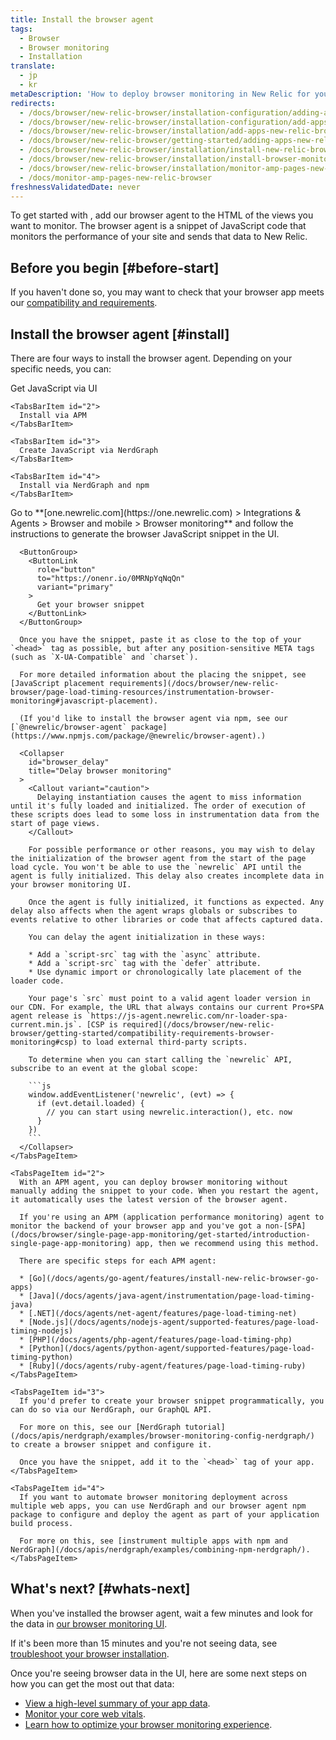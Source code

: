 ```yaml
---
title: Install the browser agent
tags:
  - Browser
  - Browser monitoring
  - Installation
translate:
  - jp
  - kr
metaDescription: 'How to deploy browser monitoring in New Relic for your apps, including UI, copy/paste, and API options.'
redirects:
  - /docs/browser/new-relic-browser/installation-configuration/adding-apps-new-relic-browser
  - /docs/browser/new-relic-browser/installation-configuration/add-apps-new-relic-browser
  - /docs/browser/new-relic-browser/installation/add-apps-new-relic-browser
  - /docs/browser/new-relic-browser/getting-started/adding-apps-new-relic-browser
  - /docs/browser/new-relic-browser/installation/install-new-relic-browser-agent
  - /docs/browser/new-relic-browser/installation/install-browser-monitoring-agent
  - /docs/browser/new-relic-browser/installation/monitor-amp-pages-new-relic-browser
  - /docs/monitor-amp-pages-new-relic-browser
freshnessValidatedDate: never
---
```


To get started with <InlinePopover type="browser"/>, add our browser agent to the HTML of the views you want to monitor. The browser agent is a snippet of JavaScript code that monitors the performance of your site and sends that data to New Relic.

## Before you begin [#before-start]

If you haven't done so, you may want to check that your browser app meets our [compatibility and requirements](/docs/browser/new-relic-browser/getting-started/compatibility-requirements-browser-monitoring).

## Install the browser agent [#install]

There are four ways to install the browser agent. Depending on your specific needs, you can:

<Tabs>
  <TabsBar>
    <TabsBarItem id="1">
      Get JavaScript via UI
    </TabsBarItem>

    <TabsBarItem id="2">
      Install via APM
    </TabsBarItem>

    <TabsBarItem id="3">
      Create JavaScript via NerdGraph
    </TabsBarItem>

    <TabsBarItem id="4">
      Install via NerdGraph and npm
    </TabsBarItem>
  </TabsBar>

  <TabsPages>
    <TabsPageItem id="1">
      Go to <DNT>**[one.newrelic.com](https://one.newrelic.com) > Integrations & Agents > Browser and mobile > Browser monitoring**</DNT> and follow the instructions to generate the browser JavaScript snippet in the UI.

      <ButtonGroup>
        <ButtonLink
          role="button"
          to="https://onenr.io/0MRNpYqNqQn"
          variant="primary"
        >
          Get your browser snippet
        </ButtonLink>
      </ButtonGroup>

      Once you have the snippet, paste it as close to the top of your `<head>` tag as possible, but after any position-sensitive META tags (such as `X-UA-Compatible` and `charset`).

      For more detailed information about the placing the snippet, see [JavaScript placement requirements](/docs/browser/new-relic-browser/page-load-timing-resources/instrumentation-browser-monitoring#javascript-placement).

      (If you'd like to install the browser agent via npm, see our [`@newrelic/browser-agent` package](https://www.npmjs.com/package/@newrelic/browser-agent).)

      <Collapser
        id="browser_delay"
        title="Delay browser monitoring"
      >
        <Callout variant="caution">
          Delaying instantiation causes the agent to miss information until it's fully loaded and initialized. The order of execution of these scripts does lead to some loss in instrumentation data from the start of page views.
        </Callout>

        For possible performance or other reasons, you may wish to delay the initialization of the browser agent from the start of the page load cycle. You won't be able to use the `newrelic` API until the agent is fully initialized. This delay also creates incomplete data in your browser monitoring UI.

        Once the agent is fully initialized, it functions as expected. Any delay also affects when the agent wraps globals or subscribes to events relative to other libraries or code that affects captured data.

        You can delay the agent initialization in these ways:

        * Add a `script-src` tag with the `async` attribute.
        * Add a `script-src` tag with the `defer` attribute.
        * Use dynamic import or chronologically late placement of the loader code.

        Your page's `src` must point to a valid agent loader version in our CDN. For example, the URL that always contains our current Pro+SPA agent release is `https://js-agent.newrelic.com/nr-loader-spa-current.min.js`. [CSP is required](/docs/browser/new-relic-browser/getting-started/compatibility-requirements-browser-monitoring#csp) to load external third-party scripts.

        To determine when you can start calling the `newrelic` API, subscribe to an event at the global scope:

        ```js
        window.addEventListener('newrelic', (evt) => {
          if (evt.detail.loaded) {
            // you can start using newrelic.interaction(), etc. now
          }
        })
        ```
      </Collapser>
    </TabsPageItem>

    <TabsPageItem id="2">
      With an APM agent, you can deploy browser monitoring without manually adding the snippet to your code. When you restart the agent, it automatically uses the latest version of the browser agent.

      If you're using an APM (application performance monitoring) agent to monitor the backend of your browser app and you've got a non-[SPA](/docs/browser/single-page-app-monitoring/get-started/introduction-single-page-app-monitoring) app, then we recommend using this method.

      There are specific steps for each APM agent:

      * [Go](/docs/agents/go-agent/features/install-new-relic-browser-go-apps)
      * [Java](/docs/agents/java-agent/instrumentation/page-load-timing-java)
      * [.NET](/docs/agents/net-agent/features/page-load-timing-net)
      * [Node.js](/docs/agents/nodejs-agent/supported-features/page-load-timing-nodejs)
      * [PHP](/docs/agents/php-agent/features/page-load-timing-php)
      * [Python](/docs/agents/python-agent/supported-features/page-load-timing-python)
      * [Ruby](/docs/agents/ruby-agent/features/page-load-timing-ruby)
    </TabsPageItem>

    <TabsPageItem id="3">
      If you'd prefer to create your browser snippet programmatically, you can do so via our NerdGraph, our GraphQL API.

      For more on this, see our [NerdGraph tutorial](/docs/apis/nerdgraph/examples/browser-monitoring-config-nerdgraph/) to create a browser snippet and configure it.

      Once you have the snippet, add it to the `<head>` tag of your app.
    </TabsPageItem>

    <TabsPageItem id="4">
      If you want to automate browser monitoring deployment across multiple web apps, you can use NerdGraph and our browser agent npm package to configure and deploy the agent as part of your application build process.

      For more on this, see [instrument multiple apps with npm and NerdGraph](/docs/apis/nerdgraph/examples/combining-npm-nerdgraph/).
    </TabsPageItem>
  </TabsPages>
</Tabs>

## What's next? [#whats-next]

When you've installed the browser agent, wait a few minutes and look for the data in [our browser monitoring UI](https://one.newrelic.com/nr1-core?filters=%28domain%3D%27BROWSER%27%20AND%20type%3D%27APPLICATION%27%29&state=1f7bae2d-dd3a-0027-3079-b60bcd19ded9&_gl=1*15f78ub*_ga*MTE0MTA2MTA5MS4xNzE4OTI0MDkw*_ga_R5EF3MCG7B*MTcyMTMxMzk2MC41Ny4xLjE3MjEzMTg2MzcuNDcuMS4xMDYwNTI3Njcw).

If it's been more than 15 minutes and you're not seeing data, see [troubleshoot your browser installation](/docs/browser/browser-monitoring/troubleshooting/troubleshoot-your-browser-monitoring-installation/).

Once you're seeing browser data in the UI, here are some next steps on how you can get the most out that data:

* [View a high-level summary of your app data](/docs/browser/browser-monitoring/getting-started/browser-summary-page).
* [Monitor your core web vitals](/docs/journey-performance/guide-to-monitoring-core-web-vitals).
* [Learn how to optimize your browser monitoring experience](/docs/new-relic-solutions/best-practices-guides/full-stack-observability/browser-monitoring-best-practices-guide).

<InstallFeedback/>

